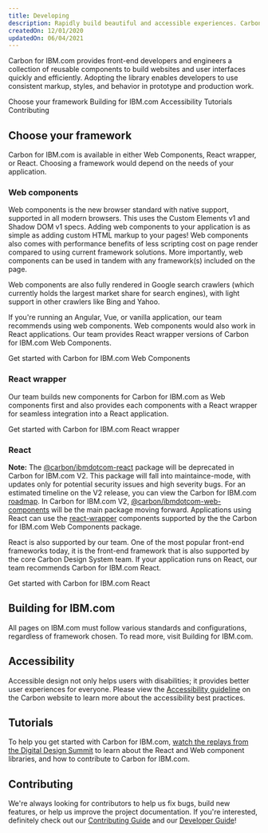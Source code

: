 ```yaml
---
title: Developing
description: Rapidly build beautiful and accessible experiences. Carbon for IBM.com contains all the resources you need to get started.
createdOn: 12/01/2020
updatedOn: 06/04/2021
---
```



<PageDescription>

Carbon for IBM.com provides front-end developers and engineers a collection of reusable components to build websites and
user interfaces quickly and efficiently. Adopting the library enables developers to use consistent markup, styles, and
behavior in prototype and production work.

</PageDescription>

<AnchorLinks>
  <AnchorLink>Choose your framework</AnchorLink>
  <AnchorLink>Building for IBM.com</AnchorLink>
  <AnchorLink>Accessibility</AnchorLink>
  <AnchorLink>Tutorials</AnchorLink>
  <AnchorLink>Contributing</AnchorLink>
</AnchorLinks>

## Choose your framework

Carbon for IBM.com is available in either <Link to="/developing/frameworks/web-components">Web Components</Link>, <Link to="/developing/frameworks/react-wrapper">React wrapper</Link>, or <Link to="/developing/frameworks/react">React</Link>. Choosing a framework would depend on the needs of your application.

### Web components

Web components is the new browser standard with native support, supported in all modern browsers. This uses the Custom
Elements v1 and Shadow DOM v1 specs. Adding web components to your application is as simple as adding custom HTML markup
to your pages! Web components also comes with performance benefits of less scripting cost on page render compared to
using current framework solutions. More importantly, web components can be used in tandem with any framework(s) included
on the page.

Web components are also fully rendered in Google search crawlers (which currently holds the largest market share for
search engines), with light support in other crawlers like Bing and Yahoo.

If you're running an Angular, Vue, or vanilla application, our team recommends using web components. Web components
would also work in React applications. Our team provides <Link to="/developing/frameworks/react-wrapper">React wrapper</Link>
versions of Carbon for IBM.com Web Components.

<p>
Get started with  <Link to="/developing/frameworks/web-components">Carbon for IBM.com Web Components</Link>
</p>

### React wrapper
Our team builds new components for Carbon for IBM.com as Web components first and also provides each components with a React wrapper for seamless integration into a React application.

<p>
Get started with  <Link to="/developing/frameworks/react-wrapper">Carbon for IBM.com React wrapper</Link>
</p>


### React

<InlineNotification kind="warning">

**Note:** The [@carbon/ibmdotcom-react](https://www.npmjs.com/package/@carbon/ibmdotcom-react) package will be deprecated in Carbon for IBM.com V2. This package will fall into maintaince-mode, with updates only for potential security issues and high severity bugs. For an estimated timeline on the V2 release, you can view the Carbon for IBM.com [roadmap](https://github.com/carbon-design-system/carbon-for-ibm-dotcom#workspaces/carbon-for-ibmcom-5d449f3642eb1962336cbe52/roadmap). In Carbon for IBM.com V2, [@carbon/ibmdotcom-web-components](https://www.npmjs.com/package/@carbon/ibmdotcom-web-components) will be the main package moving forward. Applications using React can use the [react-wrapper](/developing/frameworks/react-wrapper) components supported by the the Carbon for IBM.com Web Components package.

</InlineNotification>

React is also supported by our team. One of the most popular front-end frameworks today, it is the front-end framework
that is also supported by the core Carbon Design System team. If your application runs on React, our team recommends
Carbon for IBM.com React.

<p>
Get started with <Link to="/developing/frameworks/react">Carbon for IBM.com React</Link>
</p>

## Building for IBM.com

All pages on IBM.com must follow various standards and configurations, regardless of framework chosen. To read more,
visit <Link to="/developing/building-for-ibm-dotcom">Building for IBM.com</Link>.

## Accessibility

Accessible design not only helps users with disabilities; it provides better user experiences for everyone.
Please view the <a href="https://www.carbondesignsystem.com/guidelines/accessibility/overview" target="_blank">Accessibility guideline</a>
on the Carbon website to learn more about the accessibility best practices.

## Tutorials

To help you get started with Carbon for IBM.com, [watch the replays from the Digital Design Summit](https://ec.yourlearning.ibm.com/w3/series/10148614?layout=grid)
to learn about the React and Web component libraries, and how to contribute to Carbon for IBM.com.

## Contributing

We're always looking for contributors to help us fix bugs, build new features, or help us improve the project
documentation. If you're interested, definitely check out our
[Contributing Guide](https://github.com/carbon-design-system/carbon-for-ibm-dotcom/blob/main/.github/CONTRIBUTING.md) and
our [Developer Guide](https://github.com/carbon-design-system/carbon-for-ibm-dotcom/blob/main/docs/developing.md)!
